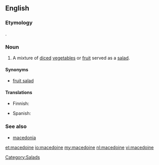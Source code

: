 ==English==
{{wikipedia}}

===Etymology===
{{etyl|fr}} {{term|Macédoine||Macedonia|lang=fr}}.

===Noun===
{{en-noun}}

# A mixture of [[diced]] [[vegetable]]s or [[fruit]] served as a [[salad]].

====Synonyms====
* [[fruit salad]]

====Translations====
{{trans-top|mixture of diced vegetables or fruit}}
* Finnish: {{t+|fi|hedelmäsalaatti}}
{{trans-mid}}
* Spanish: {{t+|es|macedonia|f}}
{{trans-bottom}}

===See also===
* [[macedonia]]

[[Category:Salads]]

[[et:macedoine]]
[[io:macedoine]]
[[my:macedoine]]
[[nl:macedoine]]
[[vi:macedoine]]